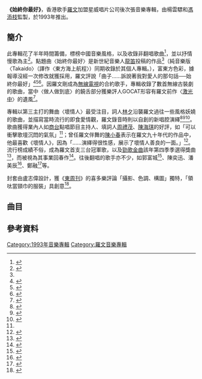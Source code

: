 {{Infobox album
| Name = 始終你最好
| Type = 專輯
| Artist = [[羅文|羅文]]
| format =雷射唱片
| Cover = 
| Released = 1993年8月
| Length = 
|  Producer = 楊雲驃、[[馮添枝|馮添枝]]
| Label = [[星光唱片|星光唱片]]
| Reviews =
| Last album  = 戲假情真<br />（1993年）
| This album  = '''始終你最好'''<br />（1993年8月）
| Next album  = [[羅文多面體|羅文多面體]]<br />（1994年）
}}

'''《始終你最好》'''，香港歌手[[羅文|羅文]]加盟星威唱片公司後次張音樂專輯，由楊雲驃和[[馮添枝|馮添枝]]監製，於1993年推出。

==簡介==
此專輯花了半年時間籌備，標榜中國音樂風格，以及收錄非翻唱歌曲<ref name="尋">{{cite news|title=握過副總理手 獲邀出席藝術交流活動  |work=香港報章|date=1993-06-10}}</ref>，並以抒情慢歌為主<ref>{{cite news |author1=桑雅 |title=羅文填補樂壇空隙 嘗試推動中國音樂 |url=https://drive.google.com/file/d/1-7fbSEaQPGmbPF8c-Cd9LunMx2g8ZMbl/view?usp=sharing |work=玉郎電視 |issue=1993年}}</ref>。點題曲〈始終你最好〉是新世紀音樂人[[龍笛_(音樂家)|龍笛]]投稿的作品<ref name="尋"/>（純音樂版〈Takaido〉（譯作〈東方海上航程〉）同期收錄於其個人專輯。），富東方色彩，據報導沒經一次修改就獲採用，羅文評說「曲子……訴說著我對愛人的那句話──始終你最好」<ref>{{cite news |author1=董芳 |title=「天籟神笛」9月30日巡演至廣州 |work=新快報 |date=2005-09-13}}</ref><ref>{{cite news |title=樂壇動態 |url=https://drive.google.com/file/d/1i9z9r2l9ND0d_jnEJT6HCwrtutj5fdAn/view?usp=sharing |work=城市周刊 |date=1993年 |location=香港 |language=中文}}</ref><ref>{{cite news |author1=趙唯辰 |title=「銀色魔笛」雷恩-寇伯《東方之戀》22日上演 |url=http://ent.sina.com.cn/h/2005-09-15/0936841039.html |work=競報 |date=2005-09-15}}</ref>。因羅文剛成為[[電視廣播有限公司|無線電視]]的合約歌手，專輯收錄了數首無線古裝劇的歌曲，當中〈做人做到底〉的饒舌部分獲樂評人GOCAT形容有羅文前作〈[[激光中|激光中]]〉的遺風<ref>{{cite news |author1=GOCAT |title=碟事顧問 |url=https://drive.google.com/file/d/1wB_p5nhuUymuHCYOLfjGnERjI-S7amsD/view?usp=sharing |work=雜誌 |date=1993年 |location=香港 |language=中文 |accessdate=2020-11-23 |archive-date=2020-11-30 |archive-url=https://web.archive.org/web/20201130230509/https://drive.google.com/file/d/1wB_p5nhuUymuHCYOLfjGnERjI-S7amsD/view?usp=sharing |dead-url=no }}</ref>。

專輯以第三主打的舞曲〈壞情人〉最受注目，詞人[[林夕|林夕]]沿襲羅文過往一些風格妖嬈的歌曲，並描寫當時流行的即食愛情觀，羅文錄音時則以自創的新唱腔演繹<ref name="青春">{{cite magazine |author= |date=1993年|title=羅文品評四大名詞人|url= |magazine=青春（第234期） |location=香港 |publisher=青春雜誌有限公司 |page=146-149 |access-date= }}</ref><ref name="spill90s">{{Cite web|title=【編輯推薦】九十年代 100 首最佳本地歌曲選：Part 4|url=https://www.spill.hk/features/top-100-songs-of-1990s-hong-kong/top-100-songs-of-1990s-hong-kong-part-4/anchor/|accessdate=|author=|date=2017-11-02|format=|publisher=SPILL|language=|archive-url=https://web.archive.org/web/20200717191125/https://www.spill.hk/features/top-100-songs-of-1990s-hong-kong/top-100-songs-of-1990s-hong-kong-part-4/anchor/|archive-date=2020-07-17|dead-url=no}}</ref><ref>{{Cite book|title=Ou xiang hua lang|url=https://www.worldcat.org/oclc/60753704|publisher=Shanghai ren min chu ban she|date=2000|location=Shanghai|isbn=9787208034440|oclc=60753704|last=Lin, Yanni.|last2=林燕妮.|access-date=2020-02-28|archive-date=2020-09-14|archive-url=https://web.archive.org/web/20200914160053/https://www.worldcat.org/title/ou-xiang-hua-lang/oclc/60753704|dead-url=no}}</ref>。歌曲獲得業內人如[[香港商業電台|商台]]點唱節目主持人、填詞人[[周禮茂|周禮茂]]、[[陳海琪|陳海琪]]的好評，如「可以衝擊歌壇沉悶的氣氛」<ref name="青春"/>；曾任羅文伴舞的[[陈小春|陳小春]]表示在羅文九十年代的作品中，他最喜歡《壞情人》，因為「……演繹得很性感，展示了壞情人善良的一面。」<ref>{{Cite news|url=http://ent.sina.com.cn/s/h/2002-10-14/1311106321.html|title=疑罗文病情恶化 传媒全天守候罗家楼下|author=|date=2002-10-14|work=南方都市報|publisher=|accessdate=|language=|format=|archive-url=https://web.archive.org/web/20200228055808/http://ent.sina.com.cn/s/h/2002-10-14/1311106321.html|archive-date=2020-02-28|dead-url=no}}</ref>。流行榜成績不俗，成為羅文首支三台冠軍歌，以及[[勁歌金曲優秀選|勁歌金曲]]該年第四季季選得獎曲<ref>{{Cite web |url = https://programme.mytvsuper.com/tc/128079 |title = 一九九三年勁歌金曲第四季季選 |publisher = My TV Super |date = 2020 |language = 中文 |accessdate = 2020-09-05 |archive-url = https://web.archive.org/web/20200904233901/https://programme.mytvsuper.com/tc/128079/%E4%B8%80%E4%B9%9D%E4%B9%9D%E4%B8%89%E5%B9%B4%E5%8B%81%E6%AD%8C%E9%87%91%E6%9B%B2%E7%AC%AC%E5%9B%9B%E5%AD%A3%E5%AD%A3%E9%81%B8 |archive-date = 2020-09-04 |dead-url = no }}</ref>，而被視為其事業回春作<ref>{{Cite web|title=音樂人葉建華 發燒鑽研靚聲音|url=https://mpdeluxe.mingpao.com/m/interest/%E9%9F%B3%E6%A8%82%E4%BA%BA%E8%91%89%E5%BB%BA%E8%8F%AF-%E7%99%BC%E7%87%92%E9%91%BD%E7%A0%94%E9%9D%9A%E8%81%B2%E9%9F%B3/|accessdate=|author=|date=2017-07-05|format=|publisher=明周|language=|archive-url=https://web.archive.org/web/20200228055811/https://mpdeluxe.mingpao.com/m/interest/%25e9%259f%25b3%25e6%25a8%2582%25e4%25ba%25ba%25e8%2591%2589%25e5%25bb%25ba%25e8%258f%25af-%25e7%2599%25bc%25e7%2587%2592%25e9%2591%25bd%25e7%25a0%2594%25e9%259d%259a%25e8%2581%25b2%25e9%259f%25b3/|archive-date=2020-02-28|dead-url=no}}</ref>。往後翻唱的歌手亦不少，如郭富城<ref name="奇">{{Cite news|url=https://hk.entertainment.appledaily.com/entertainment/daily/article/20140105/18579188|title=周日美言：我的奇幻漂流，得遇羅文|author=小美|date=2014-01-05|work=蘋果日報|publisher=|accessdate=|language=|format=|archive-url=https://web.archive.org/web/20200420061647/https://hk.entertainment.appledaily.com/entertainment/daily/article/20140105/18579188|archive-date=2020-04-20|dead-url=no}}</ref>、陳奕迅、潘美辰<ref>{{Cite news|url=https://orientaldaily.on.cc/cnt/entertainment/20130817/00282_045.html|title=潘美辰紅館晒肌 向女友示愛|author=|date=2013-08-17|work=東方日報|publisher=|accessdate=|language=|format=|archive-url=https://web.archive.org/web/20200420061550/https://orientaldaily.on.cc/cnt/entertainment/20130817/00282_045.html|archive-date=2020-04-20|dead-url=no}}</ref>、鄭融<ref>{{Cite web|title=連詩雅鄭融唱好壞情人|url=https://www.stars-hk.com/2016/11/03/%E9%80%A3%E8%A9%A9%E9%9B%85%E9%84%AD%E8%9E%8D%E5%94%B1%E5%A5%BD%E5%A3%9E%E6%83%85%E4%BA%BA/|accessdate=|author=|date=2016-11-03|format=|publisher=stars-hk.com|language=|archive-url=https://web.archive.org/web/20200717191042/https://www.stars-hk.com/2016/11/03/%E9%80%A3%E8%A9%A9%E9%9B%85%E9%84%AD%E8%9E%8D%E5%94%B1%E5%A5%BD%E5%A3%9E%E6%83%85%E4%BA%BA/|archive-date=2020-07-17|dead-url=no}}</ref>等。

封套由盧志偉設計，獲《[[東周刊|東周刊]]》的喜多樂評論「攝影、色調、構圖」獨特，「領呔當頸巾的服裝」具創意<ref>{{cite news |author1=喜多樂 |title=始終你最好 |work=東周刊第44期 |issue=1993-08-25}}</ref>。

== 曲目 ==

{{Tracklist
| headline = 
| extra_column  = 
| total_length = 

| all_writing = 
| all_music = 
| all_lyrics = 
| all_arranger = 
| all_producer = 楊雲驃、馮添枝
| all_note = 

| title_width   = 
| writing_width = 
| music_width   = 
| lyrics_width  =  
| arranger_width  =  
| producer_width  =  
| extra_width   = 

| title1 = 疾風的歲月
| note1 = 
| longnote1 = 無綫電視劇《[[金牙大狀|金牙大狀]]》插曲
| music1 = 楊雲驃
| lyrics1 = [[林敏驄|林敏驄]]
| arranger1 = [[杜自持|杜自持]]
| producer1 = 
| extra1 = 
| length1 = 4:29

| title2 = 始終你最好
| note2 = 
| longnote2 = 
| music2 = 龍笛
| lyrics2 = [[向雪懷|向雪懷]]
| arranger2 = [[盧東尼|盧東尼]]
| producer2 = 
| extra2 = 
| length2 = 3:34

| title3 = 某些日子
| note3 = 
| longnote3 = 
| music3 = 呂國良
| lyrics3 = [[張美賢|張美賢]]
| arranger3 = 八樓工作室
| producer3 = 
| extra3 = 
| length3 = 4:20

| title4 = 壞情人
| note4 = 
| longnote4 = 後[[潘美辰|潘美辰]]改編為同名國語歌曲
| music4 = 葉建華、麥皓輪
| lyrics4 = 林夕
| arranger4 = 麥皓輪
| producer4 = 
| extra4 = 
| length4 = 3:06

| title5 = 迷失的感情
| note5 = 
| longnote5 = 電視劇《蓮花爭霸》插曲粵語版
| music5 = 馮添枝
| lyrics5 = 蔡少英
| arranger5 = [[徐日勤|徐日勤]]
| producer5 = 
| extra5 = 
| length5 = 3:28

| title6 = 玄玄是緣
| note6 = 
| longnote6 = 無綫電視劇《[[方世玉與乾隆皇|方世玉與乾隆皇]]》插曲
| music6 = 馮添枝
| lyrics6 = 林敏驄
| arranger6 = 盧東尼
| producer6 = 
| extra6 = 
| length6 = 4:08

| title7 = 做人做到底
| note7 = 
| longnote7 = 無綫電視劇《金牙大狀》主題曲
| music7 = 楊雲驃
| lyrics7 = [[黃霑|黃霑]]
| arranger7 = 麥皓輪
| producer7 = 
| extra7 = 
| length7 = 2:50

| title8 = 人間
| note8 = 
| longnote8 = 電視劇《蓮花爭霸》主題曲粵語版
| music8 = 徐日勤
| lyrics8 = 林夕
| arranger8 = 徐日勤
| producer8 = 
| extra8 = 
| length8 = 3:50

| title9 = 風，敲我窗
| note9 = 
| longnote9 = 
| music9 = 馮添枝
| lyrics9 = [[小美_(香港)|小美]]
| arranger9 = 麥皓輪
| producer9 = 
| extra9 = 
| length9 = 3:20

| title10 = 送給你這首愛歌
| note10 = 
| longnote10 = 
| music10 = 何初一
| lyrics10 = 蔡少英
| arranger10 = 麥皓輪
| producer10 = 
| extra10 = 
| length10 = 4:02
}}

== 參考資料 ==
{{Reflist|2}}

{{羅文}}

[[Category:1993年音樂專輯|Category:1993年音樂專輯]]
[[Category:羅文音樂專輯|Category:羅文音樂專輯]]